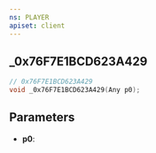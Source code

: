 ```yaml
---
ns: PLAYER
apiset: client
---
```

## _0x76F7E1BCD623A429

```c
// 0x76F7E1BCD623A429
void _0x76F7E1BCD623A429(Any p0);
```


## Parameters
* **p0**: